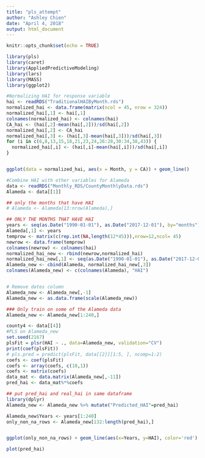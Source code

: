 ```yaml
---
title: "pls_attempt"
author: "Ashley Chien"
date: "April 4, 2018"
output: html_document
---
```


```r
knitr::opts_chunk$set(echo = TRUE)
```

```r


library(pls)
library(caret)
library(AppliedPredictiveModeling)
library(lars)
library(MASS)
library(ggplot2)

#Normalizing HAI for response variable
hai <- readRDS("TraditionalHAIByMonth.rds")
normalized_hai <- data.frame(matrix(ncol = 45, nrow = 324))
normalized_hai[,1] <- hai[,1]
colnames(normalized_hai) <- colnames(hai)
CA_hai <- (hai[,2]-mean(hai[,2]))/sd(hai[,2])
normalized_hai[,2] <- CA_hai
normalized_hai[,3] <- (hai[,3]-mean(hai[,3]))/sd(hai[,3])
for (i in c(6,8,13,15,18,21,23,24,26:28,30:34,38,43)) {
  normalized_hai[,i] <- (hai[,i]-mean(hai[,i]))/sd(hai[,i])
}


ggplot(data = normalized_hai, aes(x = Month, y = CA)) + geom_line() 

#Combine HAI with other variables for Alameda
data <- readRDS("Monthly_RDS/CountyMonthlyData.rds")
Alameda <- data[[1]]

## only the months that have HAI
# Alameda <- Alameda[13:nrow(Alameda),]

## ONLY THE MONTHS THAT HAVE HAI
years <- seq(as.Date("1990-01-01"), as.Date("2017-12-01"), by="months")
Alameda[,1] <- years
temprow <- matrix(c(rep.int(NA,length(12*45))),nrow=12,ncol= 45)
newrow <- data.frame(temprow)
colnames(newrow) <- colnames(hai)
normalized_hai_new <- rbind(newrow,normalized_hai)
normalized_hai_new[,1] <- seq(as.Date("1990-01-01"), as.Date("2017-12-01"), by="months")
Alameda_new <- cbind(Alameda, normalized_hai_new[,3])
colnames(Alameda_new) <- c(colnames(Alameda), "HAI")


# Remove dates column
Alameda_new <- Alameda_new[,-1]
Alameda_new <- as.data.frame(scale(Alameda_new))

### Only train on some of the Alameda data
Alameda_new <- Alameda_new[1:240,]

county4 <- data[[4]]
#PLS on Alameda_new
set.seed(2167)
plsFit = plsr(HAI ~ ., data=Alameda_new, validation="CV")
print(coef(plsFit))
# pls.pred = predict(plsFit, data[[2]][1:5, ], ncomp=1:2)
coefs <- coef(plsFit)
coefs <- array(coefs, c(10,1))
coefs <- matrix(coefs)
data_mat <- data.matrix(Alameda_new[,-11])
pred_hai <- data_mat%*%coefs

## put pred_hai and real_hai in same dataframe
library(dplyr)
Alameda_new <- Alameda_new %>% mutate("Predicted_HAI"=pred_hai)

Alameda_new$Years <- years[1:240]
only_non_na_rows <- Alameda_new[132:length(pred_hai),]


ggplot(only_non_na_rows) + geom_line(aes(x=Years, y=HAI), color='red') + geom_line(aes(x=Years, y=Predicted_HAI),color='blue')

plot(pred_hai)
```